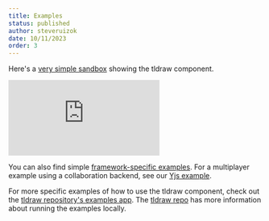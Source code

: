 ```yaml
---
title: Examples
status: published
author: steveruizok
date: 10/11/2023
order: 3
---
```


Here's a [very simple sandbox](https://codesandbox.io/s/tldraw-example-canary-2lrzmy) showing the tldraw component.

<Embed src="https://codesandbox.io/embed/2lrzmy?view=Editor+%2B+Preview&module=%2Fsrc%2Fapp.tsx" />

You can also find simple [framework-specific examples](https://github.com/tldraw/examples). For a multiplayer example using a collaboration backend, see our [Yjs example](https://github.com/tldraw/tldraw-yjs-example).

For more specific examples of how to use the tldraw component, check out the [tldraw repository's examples app](https://github.com/tldraw/tldraw/blob/main/apps/examples/src). The [tldraw repo](https://github.com/tldraw/tldraw) has more information about running the examples locally.
